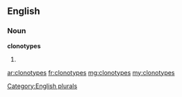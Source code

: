 ==English==

===Noun===
'''clonotypes'''

# {{plural of|[[clonotype]]}}

[[Category:English plurals]]

[[ar:clonotypes]]
[[fr:clonotypes]]
[[mg:clonotypes]]
[[my:clonotypes]]